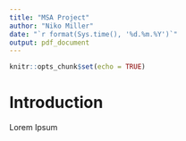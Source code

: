 ```yaml
---
title: "MSA Project"
author: "Niko Miller"
date: "`r format(Sys.time(), '%d.%m.%Y')`"
output: pdf_document
---
```


```r
knitr::opts_chunk$set(echo = TRUE)
```

# Introduction

Lorem Ipsum